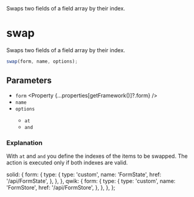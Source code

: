 
<Title>swap</Title>
<Description>Swaps two fields of a field array by their index.</Description>

# swap

Swaps two fields of a field array by their index.

```ts
swap(form, name, options);
```

## Parameters

- `form` <Property {...properties[getFramework()]?.form} />
- `name` <Property type="string" />
- `options` <Property type="object" />
  - `at` <Property type="number" />
  - `and` <Property type="number" />

### Explanation

With `at` and `and` you define the indexes of the items to be swapped. The action is executed only if both indexes are valid.

  solid: {
    form: {
      type: {
        type: 'custom',
        name: 'FormState',
        href: '/api/FormState',
      },
    },
  },
  qwik: {
    form: {
      type: {
        type: 'custom',
        name: 'FormStore',
        href: '/api/FormStore',
      },
    },
  },
};
